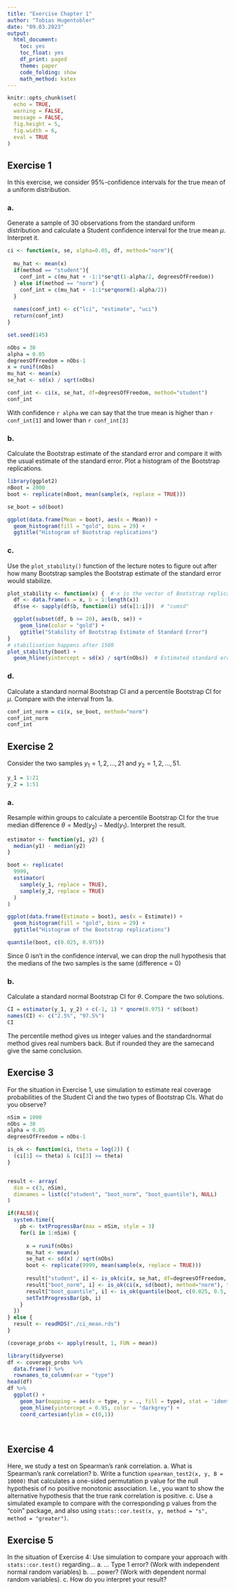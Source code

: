 ```yaml
---
title: "Exercise Chapter 1"
author: "Tobias Hugentobler"
date: "09.03.2023"
output:
  html_document:
    toc: yes
    toc_float: yes
    df_print: paged
    theme: paper
    code_folding: show
    math_method: katex
---
```

```r
knitr::opts_chunk$set(
  echo = TRUE, 
  warning = FALSE,
  message = FALSE, 
  fig.height = 5,
  fig.width = 6,
  eval = TRUE
)
```

## Exercise 1


In this exercise, we consider 95%-confidence intervals for the true mean of a uniform distribution.

### a. 
Generate a sample of 30 observations from the standard uniform distribution and calculate a Student confidence interval for the true mean $\mu$. Interpret it.
```r
ci <- function(x, se, alpha=0.05, df, method="norm"){
  
  mu_hat <- mean(x)
  if(method == "student"){
    conf_int = c(mu_hat + -1:1*se*qt(1-alpha/2, degreesOfFreedom))
  } else if(method == "norm") {
    conf_int = c(mu_hat + -1:1*se*qnorm(1-alpha/2))
  }
  
  names(conf_int) <- c("lci", "estimate", "uci")
  return(conf_int)
}
```

```r
set.seed(145)

nObs = 30
alpha = 0.05
degreesOfFreedom = nObs-1
x = runif(nObs)
mu_hat <- mean(x)
se_hat <- sd(x) / sqrt(nObs)

conf_int <- ci(x, se_hat, df=degreesOfFreedom, method="student")
conf_int

```

With confidence `r alpha` we can say that the true mean is higher than `r conf_int[1]` and lower than `r conf_int[3]`


### b.
Calculate the Bootstrap estimate of the standard error and compare it with the usual estimate of the standard error. Plot a histogram of the Bootstrap replications. 

```r
library(ggplot2)
nBoot = 2000
boot <- replicate(nBoot, mean(sample(x, replace = TRUE)))

se_boot = sd(boot)

ggplot(data.frame(Mean = boot), aes(x = Mean)) +
  geom_histogram(fill = "gold", bins = 29) +
  ggtitle("Histogram of Bootstrap replications")
```



### c. 
Use the `plot_stability()` function of the lecture notes to figure out after how many Bootstrap samples the Bootstrap estimate of the standard error would stabilize.

```r
plot_stability <- function(x) {  # x is the vector of Bootstrap replications
  df <- data.frame(x = x, b = 1:length(x))
  df$se <- sapply(df$b, function(i) sd(x[1:i]))  # "cumsd"

  ggplot(subset(df, b >= 20), aes(b, se)) +
    geom_line(color = "gold") +
    ggtitle("Stability of Bootstrap Estimate of Standard Error")
}
# stabilisation happens after 1500
plot_stability(boot) +
  geom_hline(yintercept = sd(x) / sqrt(nObs))  # Estimated standard error of the mean
```

### d.
Calculate a standard normal Bootstrap CI and a percentile Bootstrap CI for $\mu$. Compare with the interval from 1a.

```r
conf_int_norm = ci(x, se_boot, method="norm")
conf_int_norm
conf_int

```


## Exercise 2

Consider the two samples $y_1 = 1, 2, \dots, 21$ and $y_2 = 1, 2, \dots, 51$. 


```r
y_1 = 1:21
y_2 = 1:51
```

### a.
Resample within groups to calculate a percentile Bootstrap CI for the true median difference $\theta = \text{Med}(y_2) - \text{Med}(y_1)$. Interpret the result.

```r
estimator <- function(y1, y2) {
  median(y1) - median(y2)
}

boot <- replicate(
  9999,
  estimator(
    sample(y_1, replace = TRUE), 
    sample(y_2, replace = TRUE)
  )
)

ggplot(data.frame(Estimate = boot), aes(x = Estimate)) +
  geom_histogram(fill = "gold", bins = 29) +
  ggtitle("Histogram of the Bootstrap replications")

quantile(boot, c(0.025, 0.975))
```

Since 0 isn't in the confidence interval, we can drop the null hypothesis that the medians of the two samples is the same (difference = 0)


### b.
Calculate a standard normal Bootstrap CI for $\theta$. Compare the two solutions.
  
```r
CI = estimator(y_1, y_2) + c(-1, 1) * qnorm(0.975) * sd(boot)
names(CI) <- c("2.5%", "97.5%")
CI
```

The percentile method gives us integer values and the standardnormal method gives real numbers back. But if rounded they are the samecand give the same conclusion.
  
  
## Exercise 3  
  
For the situation in Exercise 1, use simulation to estimate real coverage probabilities of the Student CI and the two types of Bootstrap CIs. What do you observe?


```r
nSim = 1000
nObs = 30
alpha = 0.05
degreesOfFreedom = nObs-1

is_ok <- function(ci, theta = log(2)) {
  (ci[1] <= theta) & (ci[3] >= theta)
}


result <- array(
  dim = c(3, nSim), 
  dimnames = list(c("student", "boot_norm", "boot_quantile"), NULL)
)

if(FALSE){
  system.time({
    pb <- txtProgressBar(max = nSim, style = 3)
    for(i in 1:nSim) {
    
      x = runif(nObs)
      mu_hat <- mean(x)
      se_hat <- sd(x) / sqrt(nObs)
      boot <- replicate(9999, mean(sample(x, replace = TRUE)))
      
      result["student", i] <- is_ok(ci(x, se_hat, df=degreesOfFreedom, method="student"), theta = 0.5)
      result["boot_norm", i] <- is_ok(ci(x, sd(boot), method="norm"), theta = 0.5)
      result["boot_quantile", i] <- is_ok(quantile(boot, c(0.025, 0.5, 0.975), names = FALSE), theta = 0.5)
      setTxtProgressBar(pb, i)
    }
  })
} else {
  result <- readRDS("./ci_mean.rds")
}

(coverage_probs <- apply(result, 1, FUN = mean))

library(tidyverse)
df <- coverage_probs %>% 
  data.frame() %>%
  rownames_to_column(var = "type")
head(df)
df %>% 
  ggplot() +
    geom_bar(mapping = aes(x = type, y = ., fill = type), stat = 'identity') +
    geom_hline(yintercept = 0.95, color = "darkgrey") +
    coord_cartesian(ylim = c(0,1))
    
  
```



## Exercise 4

Here, we study a test on Spearman's rank correlation.
    a. What is Spearman's rank correlation?
    b. Write a function `spearman_test2(x, y, B = 10000)` that calculates a one-sided permutation p value for the null hypothesis of no positive monotonic association. I.e.,
    you want to show the alternative hypothesis that the true rank correlation is positive.
    c. Use a simulated example to compare with the corresponding p values from the "coin" package, and also using `stats::cor.test(x, y, method = "s", method = "greater")`.
    

## Exercise 5

In the situation of Exercise 4: Use simulation to compare your approach with `stats::cor.test()` regarding...
    a. ... Type 1 error? (Work with independent normal random variables)
    b. ... power? (Work with dependent normal random variables).
    c. How do you interpret your result?
